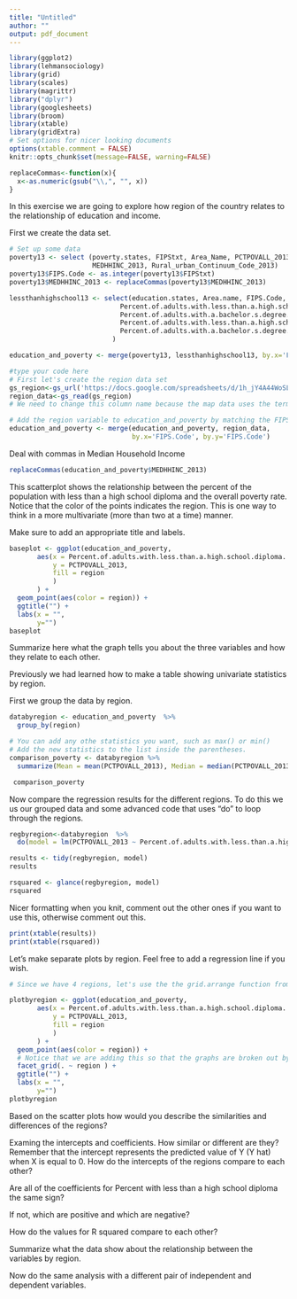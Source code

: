 ```yaml
---
title: "Untitled"
author: ""
output: pdf_document
---
```

```r

library(ggplot2)
library(lehmansociology)
library(grid)
library(scales)
library(magrittr)
library("dplyr")
library(googlesheets)
library(broom)
library(xtable)
library(gridExtra)
# Set options for nicer looking documents
options(xtable.comment = FALSE)
knitr::opts_chunk$set(message=FALSE, warning=FALSE)

```
```r
replaceCommas<-function(x){
  x<-as.numeric(gsub("\\,", "", x))
}

```



In this exercise we are going to explore how region of the country relates to the relationship of education and income.

First we create the data set.

```r
# Set up some data
poverty13 <- select (poverty.states, FIPStxt, Area_Name, PCTPOVALL_2013, PCTPOV05_2013,
                     MEDHHINC_2013, Rural_urban_Continuum_Code_2013)
poverty13$FIPS.Code <- as.integer(poverty13$FIPStxt)
poverty13$MEDHHINC_2013 <- replaceCommas(poverty13$MEDHHINC_2013)

lessthanhighschool13 <- select(education.states, Area.name, FIPS.Code,
                            Percent.of.adults.with.less.than.a.high.school.diploma..2009.2013,
                            Percent.of.adults.with.a.bachelor.s.degree.or.higher..2009.2013,
                            Percent.of.adults.with.less.than.a.high.school.diploma..2000,
                            Percent.of.adults.with.a.bachelor.s.degree.or.higher..2000
                          )

education_and_poverty <- merge(poverty13, lessthanhighschool13, by.x='FIPS.Code', by.y='FIPS.Code')
```

````r
#type your code here
# First let's create the region data set
gs_region<-gs_url('https://docs.google.com/spreadsheets/d/1h_jY4A44WoSLkrqhwZZ9oJh51N2GybwVvGgEaY3n2gc/pubhtml')
region_data<-gs_read(gs_region)
# We need to change this column name because the map data uses the term region differently.


````

```r

# Add the region variable to education_and_poverty by matching the FIPS code
education_and_poverty <- merge(education_and_poverty, region_data, 
                               by.x='FIPS.Code', by.y='FIPS.Code')

```


Deal with commas in Median Household Income
```r

replaceCommas(education_and_poverty$MEDHHINC_2013)

```

This scatterplot shows the relationship between the percent of the population with 
less than a high school diploma and the overall poverty rate. 
Notice that the color of the points indicates the region. This is one way to think in a
more multivariate (more than two at a time) manner. 

Make sure to add an appropriate title and labels.

```r

baseplot <- ggplot(education_and_poverty,
       aes(x = Percent.of.adults.with.less.than.a.high.school.diploma..2009.2013,
           y = PCTPOVALL_2013,
           fill = region
           )
       ) +
  geom_point(aes(color = region)) +
  ggtitle("") +
  labs(x = "",
       y="")
baseplot

```
Summarize here what the graph tells you about the three variables and how they 
relate to each other.


Previously we had learned how to make a table showing univariate statistics by region.

First we group the data by region.
```r

databyregion <- education_and_poverty  %>% 
  group_by(region)

```

```r

# You can add any othe statistics you want, such as max() or min()
# Add the new statistics to the list inside the parentheses.
comparison_poverty <- databyregion %>% 
  summarize(Mean = mean(PCTPOVALL_2013), Median = median(PCTPOVALL_2013), IQR = IQR(PCTPOVALL_2013), Variance = var(PCTPOVALL_2013))

 comparison_poverty

```

Now compare the regression results for the different regions. 
To do this we us our grouped data and some advanced code that uses "do"  to loop through the regions.

```r
regbyregion<-databyregion  %>% 
  do(model = lm(PCTPOVALL_2013 ~ Percent.of.adults.with.less.than.a.high.school.diploma..2009.2013, data = .))

results <- tidy(regbyregion, model)
results

rsquared <- glance(regbyregion, model)
rsquared

```

Nicer formatting when you knit, comment out the other ones if you want to use this, otherwise comment out this.
```r
print(xtable(results))
print(xtable(rsquared))

```


Let's make separate plots by region. Feel free to add a regression line if you wish.
```r
# Since we have 4 regions, let's use the the grid.arrange function from gridExtra to set up 2 columns and 2 rows.

plotbyregion <- ggplot(education_and_poverty,
       aes(x = Percent.of.adults.with.less.than.a.high.school.diploma..2009.2013,
           y = PCTPOVALL_2013,
           fill = region
           )
       ) +
  geom_point(aes(color = region)) +
  # Notice that we are adding this so that the graphs are broken out by region
  facet_grid(. ~ region ) +
  ggtitle("") +
  labs(x = "",
       y="")
plotbyregion


```

Based on the scatter plots how would you describe the similarities and differences of the regions?



Examing the intercepts and coefficients.  How similar or different are they?
Remember that the intercept represents the predicted value of Y (Y hat) when X is equal to 0.
How do the intercepts of the regions compare to each other?


Are all of the coefficients for Percent with less than a high school diploma the same sign?

If not, which are positive and which are negative?

How do the values for R squared compare to each other? 

Summarize what the data show about the relationship between the variables by region.



Now do the same analysis with a different pair of independent and dependent variables.
